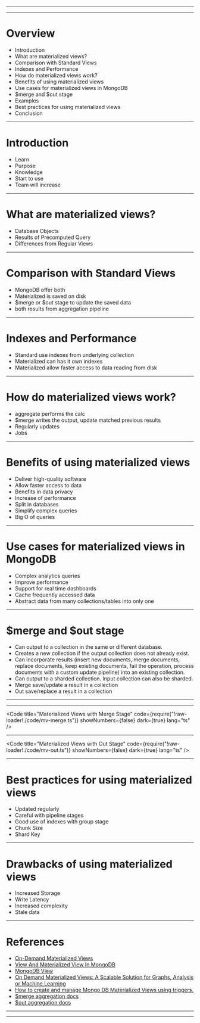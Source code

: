 

<Head>
  <link rel="preconnect" href="https://fonts.googleapis.com" />
  <link rel="preconnect" href="https://fonts.gstatic.com" crossorigin />
  <link
    href="https://fonts.googleapis.com/css2?family=Nunito:wght@400;500;700&display=swap"
    rel="stylesheet"
  />
  <link href="https://fonts.cdnfonts.com/css/cascadia-code" rel="stylesheet" />
  <title>Materialized Views with MongoDB</title>
</Head>

<Cover />

---

<Intro />

---

# Overview

<ul>
  <li>Introduction</li>
  <li>What are materialized views?</li>
  <li>Comparison with Standard Views</li>
  <li>Indexes and Performance</li>
  <li>How do materialized views work?</li>
  <li>Benefits of using materialized views</li>
  <li>Use cases for materialized views in MongoDB</li>
  <li>$merge and $out stage</li>
  <li>Examples</li>
  <li>Best practices for using materialized views</li>
  <li>Conclusion</li>
</ul>

---

# Introduction

<ul>
  <Appear>
    <li>Learn</li>
    <li>Purpose</li>
    <li>Knowledge</li>
    <li>Start to use</li>
    <li>Team will increase</li>
  </Appear>
</ul>

---

# What are materialized views?

<ul>
  <Appear>
    <li>Database Objects</li>
    <li>Results of Precomputed Query</li>
    <li>Differences from Regular Views</li>
  </Appear>
</ul>

---

# Comparison with Standard Views

<ul>
  <Appear>
    <li>MongoDB offer both</li>
    <li>Materialized is saved on disk</li>
    <li>$merge or $out stage to update the saved data</li>
    <li>both results from aggregation pipeline</li>
  </Appear>
</ul>

---

# Indexes and Performance

<ul>
  <Appear>
    <li>Standard use indexes from underlying collection</li>
    <li>Materialized can has it own indexes</li>
    <li>Materialized allow faster access to data reading from disk</li>
  </Appear>
</ul>

---

# How do materialized views work?

<ul>
  <Appear>
    <li>aggregate performs the calc</li>
    <li>$merge writes the output, update matched previous results</li>
    <li>Regularly updates</li>
    <li>Jobs</li>
  </Appear>
</ul>

---

# Benefits of using materialized views

<ul>
  <Appear>
    <li>Deliver high-quality software</li>
    <li>Allow faster access to data</li>
    <li>Benefits in data privacy</li>
    <li>Increase of performance</li>
    <li>Split in databases</li>
    <li>Simplify complex queries</li>
    <li>Big O of queries</li>
  </Appear>
</ul>

---

# Use cases for materialized views in MongoDB

<ul>
  <Appear>
    <li>Complex analytics queries</li>
    <li>Improve performance</li>
    <li>Support for real time dashboards</li>
    <li>Cache frequently accessed data</li>
    <li>Abstract data from many collections/tables into only one</li>
  </Appear>
</ul>

---

# $merge and $out stage

<ul>
  <Appear>
      <li>Can output to a collection in the same or different database.</li>
      <li>Creates a new collection if the output collection does not already exist.</li>
      <li>Can incorporate results (insert new documents, merge documents, replace documents, keep existing documents, fail the operation, process documents with a custom update pipeline) into an existing collection.</li>
      <li>Can output to a sharded collection. Input collection can also be sharded.</li>
      <li>Merge save/update a result in a collection</li>
      <li>Out save/replace a result in a collection</li>
  </Appear>
</ul>

---

<MergeOut/>

---

<Code
  title="Materialized Views with Merge Stage"
  code={require("!raw-loader!./code/mv-merge.ts")}
  showNumbers={false}
  dark={true}
  lang="ts"
/>

---

<Code
  title="Materialized Views with Out Stage"
  code={require("!raw-loader!./code/mv-out.ts")}
  showNumbers={false}
  dark={true}
  lang="ts"
/>

---

# Best practices for using materialized views

<ul>
  <Appear>
    <li>Updated regularly</li>
    <li>Careful with pipeline stages</li>
    <li>Good use of indexes with group stage</li>
    <li>Chunk Size</li>
    <li>Shard Key</li>
  </Appear>
</ul>

---

# Drawbacks of using materialized views

<ul>
  <Appear>
    <li>Increased Storage</li>
    <li>Write Latency</li>
    <li>Increased complexity</li>
    <li>Stale data</li>
  </Appear>
</ul>

---

# References

- [On-Demand Materialized Views](https://www.mongodb.com/docs/manual/core/materialized-views/)
- [View And Materialized View In MongoDB](https://mydbops.wordpress.com/2023/02/09/view-and-materialized-view-in-mongodb/)
- [MongoDB View](https://devopedia.org/mongodb-view)
- [On Demand Materialized Views: A Scalable Solution for Graphs, Analysis or Machine Learning](https://towardsdatascience.com/on-demand-materialized-views-a-scalable-solution-for-graphs-analysis-or-machine-learning-w-d3816af28f1)
- [How to create and manage Mongo DB Materialized Views using triggers.](https://bonigopalan.medium.com/how-to-create-and-manage-mongo-db-materialized-views-using-triggers-a2fb58a4d1a0)
- [$merge aggregation docs](https://www.mongodb.com/docs/manual/reference/operator/aggregation/merge/#mongodb-pipeline-pipe.-merge)
- [$out aggregation docs](https://www.mongodb.com/docs/manual/reference/operator/aggregation/out/#mongodb-pipeline-pipe.-out)


---

<Website />

---

<Thanks />
